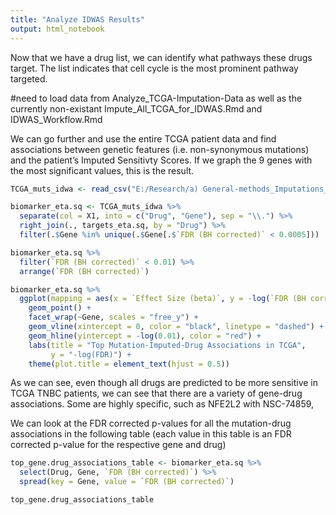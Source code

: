 ```yaml
---
title: "Analyze IDWAS Results"
output: html_notebook
---
```


Now that we have a drug list, we can identify what pathways these drugs target. The list indicates that cell cycle is the most prominent pathway targeted. 

#need to load data from Analyze_TCGA-Imputation-Data as well as the currently non-existant Impute_All_TCGA_for_IDWAS.Rmd and IDWAS_Workflow.Rmd


We can go further and use the entire TCGA patient data and find associations between genetic features (i.e. non-synonymous mutations) and the patient's Imputed Sensitivty Scores. If we graph the 9 genes with the most significant values, this is the result.  


```r
TCGA_muts_idwa <- read_csv("E:/Research/a) General-methods_Imputations_Biomarkers/b) IDWAS and Biomarkers/IDWAS/tables/CTRP_TCGAmuts_allResults_controlFORtissue.csv")

biomarker_eta.sq <- TCGA_muts_idwa %>% 
  separate(col = X1, into = c("Drug", "Gene"), sep = "\\.") %>% 
  right_join(., targets_eta.sq, by = "Drug") %>% 
  filter(.$Gene %in% unique(.$Gene[.$`FDR (BH corrected)` < 0.0005])) 

biomarker_eta.sq %>% 
  filter(`FDR (BH corrected)` < 0.01) %>% 
  arrange(`FDR (BH corrected)`)

biomarker_eta.sq %>% 
  ggplot(mapping = aes(x = `Effect Size (beta)`, y = -log(`FDR (BH corrected)`), label = Drug)) + 
    geom_point() + 
    facet_wrap(~Gene, scales = "free_y") +
    geom_vline(xintercept = 0, color = "black", linetype = "dashed") + 
    geom_hline(yintercept = -log(0.01), color = "red") + 
    labs(title = "Top Mutation-Imputed-Drug Associations in TCGA",
         y = "-log(FDR)") + 
    theme(plot.title = element_text(hjust = 0.5))


```

As we can see, even though all drugs are predicted to be more sensitive in TCGA TNBC patients, we can see that there are a variety of gene-drug associations. Some are highly specific, such as NFE2L2 with NSC-74859, 

We can look at the FDR corrected p-values for all the mutation-drug associations in the following table (each value in this table is an FDR corrected p-value for the respective gene and drug)


```r
top_gene.drug_associations_table <- biomarker_eta.sq %>% 
  select(Drug, Gene, `FDR (BH corrected)`) %>% 
  spread(key = Gene, value = `FDR (BH corrected)`)

top_gene.drug_associations_table
```

